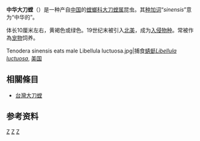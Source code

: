 {{Speciesbox
| name = 中华大刀螳
| image =Tenodera_sinensis_5_Luc_Viatour.jpg
| image_width = 250px
| image_caption =  中华大刀螳
| genus = Tenodera
| species = sinensis
| authority = Hermann Burmeister, 1838<ref>[http://www.yellowman.cn/fenlei/tanglang/Mantidae.htm 昆虫视界：中国螳科分类目录]</ref>
}}
'''中华大刀螳'''（{{lang-xm|Tenodera sinensis}}）是一种产自[[中国|中国]]的[[螳螂科|螳螂科]][[大刀螳属|大刀螳属]]昆虫。其[[种加词|种加词]]“''sinensis''”意为“中华的”。

体长10厘米左右，黄褐色或绿色。19世纪末被引入[[北美|北美]]，成为[[入侵物种|入侵物种]]。常被作為[[宠物|宠物]]饲养。
<gallery mode=packed>
Tenodera sinensis eats male Libellula luctuosa.jpg|捕食[[蜻蜓|蜻蜓]]''[[w:en:Widow_skimmer|Libellula luctuosa]]'', [[沃倫維爾_(伊利諾伊州)|美国]]
</gallery>

==相關條目==
*[[台灣大刀螳|台灣大刀螳]]

==参考资料==
{{reflist}}
{{Taxonbar|from=Q1149167}}

[[Category:螳螂科|Z]]
[[Category:中國昆蟲|Z]]
[[Category:1838年描述的昆虫|Z]]